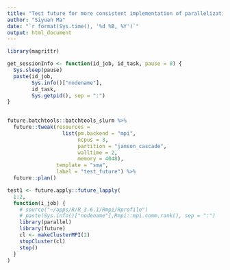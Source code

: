 ```yaml
---
title: "Test future for more consistent implementation of parallelization"
author: "Siyuan Ma"
date: "`r format(Sys.time(), '%d %B, %Y')`"
output: html_document
---
```


```r
library(magrittr)
```

```r
get_sessionInfo <- function(id_job, id_task, pause = 0) {
  Sys.sleep(pause)
  paste(id_job,
        Sys.info()["nodename"],
        id_task,
        Sys.getpid(), sep = ":")
}
  

future.batchtools::batchtools_slurm %>% 
  future::tweak(resources = 
                  list(pm.backend = "mpi",
                       ncpus = 3,
                       partition = "janson_cascade",
                       walltime = 2,
                       memory = 4048),
                template = "sma",
                label = "test_future") %>% 
  future::plan()

test1 <- future.apply::future_lapply(
  1:2,
  function(i_job) {
    # source("~/apps/R/R_3.6.1/Rmpi/Rprofile")
    # paste(Sys.info()["nodename"],Rmpi::mpi.comm.rank(), sep = ":") 
    library(parallel)
    library(future)
    cl <- makeClusterMPI(2)
    stopCluster(cl)
    stop()
  }
)
```
